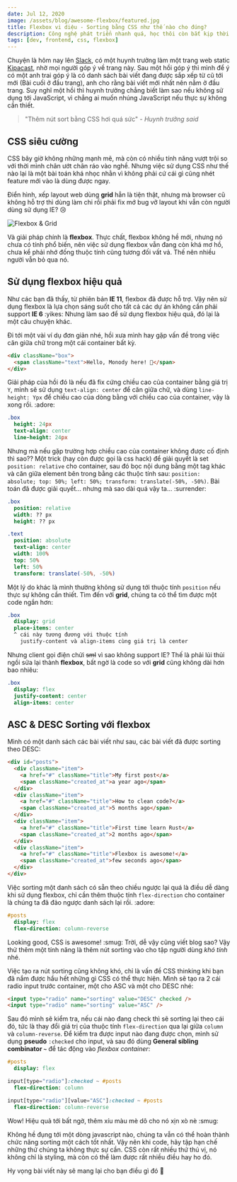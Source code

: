 ---
date: Jul 12, 2020
image: /assets/blog/awesome-flexbox/featured.jpg
title: Flexbox vi diệu - Sorting bằng CSS như thế nào cho đúng?
description: Công nghệ phát triển nhanh quá, học thôi còn bắt kịp thời đại.
tags: [dev, frontend, css, flexbox]
---

Chuyện là hôm nay lên [Slack](https://slack.com/), có một huynh trưởng làm một trang web static [Kipacast](https://kipacast.info/), nhờ mọi người góp ý về trang này. Sau một hồi góp ý thì mình để ý có một anh trai góp ý là có danh sách bài viết đang được sắp xếp từ cũ tới mới (Bài cuối ở đầu trang), anh cho rằng bài viết mới nhất nên nằm ở đầu trang. Suy nghĩ một hồi thì huynh trưởng chẳng biết làm sao nếu không sử dụng tới JavaScript, vì chẳng ai muốn nhúng JavaScript nếu thực sự không cần thiết.

> "Thêm nút sort bằng CSS hơi quá sức" - *Huynh trưởng said*

## CSS siêu cường

CSS bây giờ không những mạnh mẽ, mà còn có nhiều tính năng vượt trội so với thời mình chân ướt chân ráo vào nghề. Nhưng việc sử dụng CSS như thế nào lại là một bài toán khá nhọc nhằn vì không phải cứ cái gì cũng nhét feature mới vào là dùng được ngay.

Điển hình, xếp layout web dùng **grid** hẳn là tiện thật, nhưng mà browser cũ không hỗ trợ thì dùng làm chi rồi phải fix mớ bug vỡ layout khi vẫn còn người dùng sử dụng IE? :cry:

<img
  title="Flexbox & Grid"
  alt="Flexbox & Grid"
  className="desktop:-mx-24"
  src="/assets/blog/awesome-flexbox/01.jpg"
/>

Và giải pháp chính là **flexbox**. Thực chất, flexbox không hề mới, nhưng nó chưa có tính phổ biến, nên việc sử dụng flexbox vẫn đang còn khá mơ hồ, chưa kể phải nhớ đống thuộc tính cũng tương đối vất vả. Thế nên nhiều người vẫn bỏ qua nó.

## Sử dụng flexbox hiệu quả

Như các bạn đã thấy, từ phiên bản **IE 11**, flexbox đã được hỗ trợ. Vậy nên sử dụng flexbox là lựa chọn sáng suốt cho tất cả các dự án không cần phải support **IE 6** :yikes: Nhưng làm sao để sử dụng flexbox hiệu quả, đó lại là một câu chuyện khác.

Đi tới một vài ví dụ đơn giản nhé, hồi xưa mình hay gặp vấn đề trong việc căn giữa chữ trong một cái container bất kỳ.

```html
<div className="box">
  <span className="text">Hello, Monody here! 👋</span>
</div>
```

Giải pháp của hồi đó là nếu đã fix cứng chiều cao của container bằng giá trị `Y`, mình sẽ sử dụng `text-align: center` để căn giữa chữ, và dùng `line-height: Ypx` để chiều cao của dòng bằng với chiều cao của container, vậy là xong rồi. :adore:

```sass
.box
  height: 24px
  text-align: center
  line-height: 24px
```

Nhưng mà nếu gặp trường hợp chiều cao của container không được cố định thì sao?? Một trick (hay còn được gọi là css hack) để giải quyết là set `position: relative` cho container, sau đó bọc nội dung bằng một tag khác và căn giữa element bên trong bằng các thuộc tính sau: `position: absolute; top: 50%; left: 50%; transform: translate(-50%, -50%)`. Bài toán đã được giải quyết... nhưng mà sao dài quá vậy ta... :surrender:

```sass
.box
  position: relative
  width: ?? px
  height: ?? px

.text
  position: absolute
  text-align: center
  width: 100%
  top: 50%
  left: 50%
  transform: translate(-50%, -50%)
```

Một lý do khác là mình thường không sử dụng tới thuộc tính `position` nếu thực sự không cần thiết. Tìm đến với **grid**, chúng ta có thể tìm được một code ngắn hơn:

```sass
.box
  display: grid
  place-items: center
  ^ cái này tương đương với thuộc tính
    justify-content và align-items cùng giá trị là center
```

Nhưng client gọi điện chửi ~~sml~~ vì sao không support IE? Thế là phải lủi thủi ngồi sửa lại thành **flexbox**, bất ngờ là code so với **grid** cũng không dài hơn bao nhiêu:

```sass
.box
  display: flex
  justify-content: center
  align-items: center
```

## ASC & DESC Sorting với flexbox

Mình có một danh sách các bài viết như sau, các bài viết đã được sorting theo DESC:

```html
<div id="posts">
  <div className="item">
    <a href="#" className="title">My first post</a>
    <span className="created_at">a year ago</span>
  </div>
  <div className="item">
    <a href="#" className="title">How to clean code?</a>
    <span className="created_at">5 months ago</span>
  </div>
  <div className="item">
    <a href="#" className="title">First time learn Rust</a>
    <span className="created_at">2 months ago</span>
  </div>
  <div className="item">
    <a href="#" className="title">Flexbox is awesome!</a>
    <span className="created_at">few seconds ago</span>
  </div>
</div>
```

Việc sorting một danh sách có sẵn theo chiều ngược lại quá là điều dễ dàng khi sử dụng flexbox, chỉ cần thêm thuộc tính `flex-direction` cho container là chúng ta đã đảo ngược danh sách lại rồi. :adore:

```sass
#posts
  display: flex
  flex-direction: column-reverse
```

Looking good, CSS is awesome! :smug: Trời, dễ vậy cũng viết blog sao? Vậy thử thêm một tính năng là thêm nút sorting vào cho tập người dùng *khó tính* nhé.

Việc tạo ra nút sorting cũng không khó, chỉ là vấn đề CSS thinking khi bạn đã nắm được hầu hết những gì CSS có thể thực hiện. Mình sẽ tạo ra 2 cái radio input trước container, một cho ASC và một cho DESC nhé:

```html
<input type="radio" name="sorting" value="DESC" checked />
<input type="radio" name="sorting" value="ASC" />
```

Sau đó mình sẽ kiểm tra, nếu cái nào đang check thì sẽ sorting lại theo cái đó, tức là thay đổi giá trị của thuộc tính `flex-direction` qua lại giữa `column` và `column-reverse`. Để kiểm tra được input nào đang được chọn, mình sử dụng **pseudo** `:checked` cho input, và sau đó dùng **General sibling combinator `~`** để tác động vào *flexbox container*:

```sass
#posts
  display: flex

input[type="radio"]:checked ~ #posts
  flex-direction: column

input[type="radio"][value="ASC"]:checked ~ #posts
  flex-direction: column-reverse
```

Wow! Hiệu quả tới bất ngờ, thêm xíu màu mè dô cho nó xịn xò nè :smug:

<script async src="//jsfiddle.net/monodyle/ynf2qtmr/embed/result,html,css/"></script>

Không hề đụng tới một dòng javascript nào, chúng ta vẫn có thể hoàn thành chức năng sorting một cách tốt nhất. Vậy nên khi code, hãy tập hạn chế những thứ chúng ta không thực sự cần. CSS còn rất nhiều thứ thú vị, nó không chỉ là styling, mà còn có thể làm được rất nhiều điều hay ho đó.

Hy vọng bài viết này sẽ mang lại cho bạn điều gì đó :popcorn:
